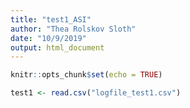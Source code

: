 ```yaml
---
title: "test1_ASI"
author: "Thea Rolskov Sloth"
date: "10/9/2019"
output: html_document
---
```


```r
knitr::opts_chunk$set(echo = TRUE)
```


```r
test1 <- read.csv("logfile_test1.csv")
```





